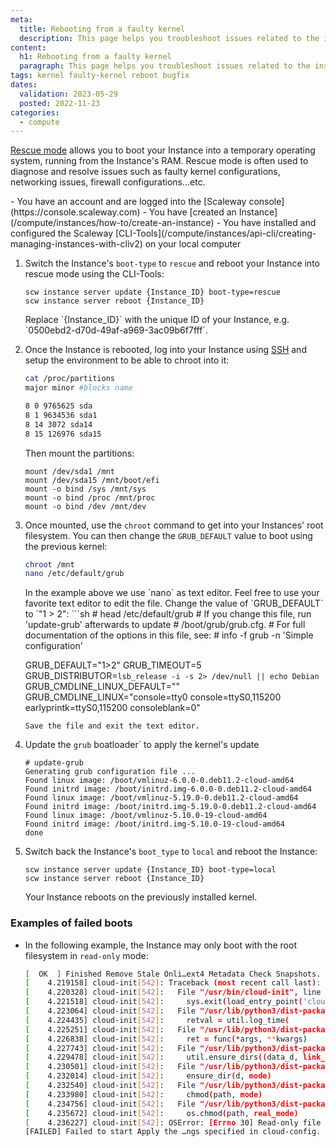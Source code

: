 ```yaml
---
meta:
  title: Rebooting from a faulty kernel
  description: This page helps you troubleshoot issues related to the installation of a faulty kernel
content:
  h1: Rebooting from a faulty kernel
  paragraph: This page helps you troubleshoot issues related to the installation of a faulty kernel
tags: kernel faulty-kernel reboot bugfix
dates:
  validation: 2023-05-29
  posted: 2022-11-23
categories:
  - compute
---
```


[Rescue mode](/compute/instances/concepts/#rescue-mode) allows you to boot your Instance into a temporary operating system, running from the Instance's RAM. Rescue mode is often used to diagnose and resolve issues such as faulty kernel configurations, networking issues, firewall configurations...etc. 

<Message type="requirement">
  - You have an account and are logged into the [Scaleway console](https://console.scaleway.com)
  - You have [created an Instance](/compute/instances/how-to/create-an-instance)
  - You have installed and configured the Scaleway [CLI-Tools](/compute/instances/api-cli/creating-managing-instances-with-cliv2) on your local computer
</Message>

1. Switch the Instance's `boot-type` to `rescue` and reboot your Instance into rescue mode using the CLI-Tools: 
    ```
    scw instance server update {Instance_ID} boot-type=rescue
    scw instance server reboot {Instance_ID}
    ```
    <Message type="note">
        Replace `{Instance_ID}` with the unique ID of your Instance, e.g. `0500ebd2-d70d-49af-a969-3ac09b6f7fff`.
    </Message>
2. Once the Instance is rebooted, log into your Instance using [SSH](/compute/instances/how-to/connect-to-instance/) and setup the environment to be able to chroot into it:
    ```sh
    cat /proc/partitions
    major minor #blocks name

    8 0 9765625 sda
    8 1 9634536 sda1
    8 14 3072 sda14
    8 15 126976 sda15
    ```
    Then mount the partitions:
    ```
    mount /dev/sda1 /mnt
    mount /dev/sda15 /mnt/boot/efi
    mount -o bind /sys /mnt/sys
    mount -o bind /proc /mnt/proc
    mount -o bind /dev /mnt/dev
    ```
3. Once mounted, use the `chroot` command to get into your Instances' root filesystem. You can then change the `GRUB_DEFAULT` value to boot using the previous kernel:
    ```sh
    chroot /mnt
    nano /etc/default/grub
    ```
    <Message type="tip">
        In the example above we use `nano` as text editor. Feel free to use your favorite text editor to edit the file. 
    </Message>
    Change the value of `GRUB_DEFAULT` to `"1 > 2":
    ```sh
    # head /etc/default/grub
    # If you change this file, run 'update-grub' afterwards to update
    # /boot/grub/grub.cfg.
    # For full documentation of the options in this file, see:
    #   info -f grub -n 'Simple configuration'

    GRUB_DEFAULT="1>2"
    GRUB_TIMEOUT=5
    GRUB_DISTRIBUTOR=`lsb_release -i -s 2> /dev/null || echo Debian`
    GRUB_CMDLINE_LINUX_DEFAULT=""
    GRUB_CMDLINE_LINUX="console=tty0 console=ttyS0,115200 earlyprintk=ttyS0,115200 consoleblank=0"
    ```
    Save the file and exit the text editor. 
4. Update the `grub` boatloader` to apply the kernel's update
    ```
    # update-grub
    Generating grub configuration file ...
    Found linux image: /boot/vmlinuz-6.0.0-0.deb11.2-cloud-amd64
    Found initrd image: /boot/initrd.img-6.0.0-0.deb11.2-cloud-amd64
    Found linux image: /boot/vmlinuz-5.19.0-0.deb11.2-cloud-amd64
    Found initrd image: /boot/initrd.img-5.19.0-0.deb11.2-cloud-amd64
    Found linux image: /boot/vmlinuz-5.10.0-19-cloud-amd64
    Found initrd image: /boot/initrd.img-5.10.0-19-cloud-amd64
    done
    ```
5. Switch back the Instance's `boot_type` to `local` and reboot the Instance:
    ```
    scw instance server update {Instance_ID} boot-type=local
    scw instance server reboot {Instance_ID}
    ```
    Your Instance reboots on the previously installed kernel.

 ### Examples of failed boots

* In the following example, the Instance may only boot with the root filesystem in `read-only` mode:
    ```sh
    [  OK  ] Finished Remove Stale Onli…ext4 Metadata Check Snapshots.
    [    4.219158] cloud-init[542]: Traceback (most recent call last):
    [    4.220328] cloud-init[542]:   File "/usr/bin/cloud-init", line 33, in <module>
    [    4.221518] cloud-init[542]:     sys.exit(load_entry_point('cloud-init==20.4.1', 'console_scripts', 'cloud-init')())
    [    4.223064] cloud-init[542]:   File "/usr/lib/python3/dist-packages/cloudinit/cmd/main.py", line 891, in main
    [    4.224435] cloud-init[542]:     retval = util.log_time(
    [    4.225251] cloud-init[542]:   File "/usr/lib/python3/dist-packages/cloudinit/util.py", line 2348, in log_time
    [    4.226838] cloud-init[542]:     ret = func(*args, **kwargs)
    [    4.227743] cloud-init[542]:   File "/usr/lib/python3/dist-packages/cloudinit/cmd/main.py", line 600, in status_wrapper
    [    4.229478] cloud-init[542]:     util.ensure_dirs((data_d, link_d,))
    [    4.230501] cloud-init[542]:   File "/usr/lib/python3/dist-packages/cloudinit/util.py", line 1534, in ensure_dirs
    [    4.232014] cloud-init[542]:     ensure_dir(d, mode)
    [    4.232540] cloud-init[542]:   File "/usr/lib/python3/dist-packages/cloudinit/util.py", line 1591, in ensure_dir
    [    4.233980] cloud-init[542]:     chmod(path, mode)
    [    4.234756] cloud-init[542]:   File "/usr/lib/python3/dist-packages/cloudinit/util.py", line 1830, in chmod
    [    4.235672] cloud-init[542]:     os.chmod(path, real_mode)
    [    4.236227] cloud-init[542]: OSError: [Errno 30] Read-only file system: '/var/lib/cloud/data'
    [FAILED] Failed to start Apply the …ngs specified in cloud-config.
    ```
